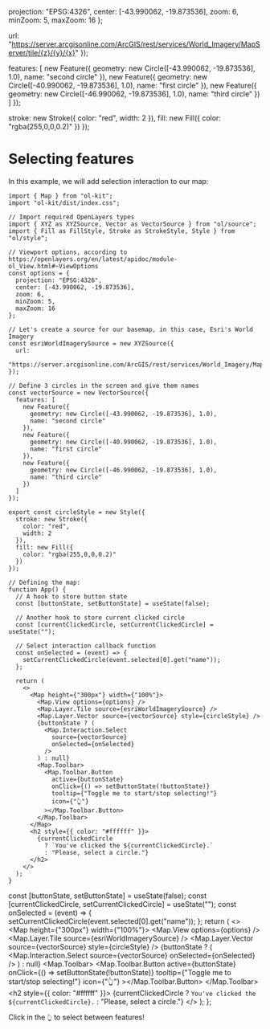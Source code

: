 
  projection: "EPSG:4326",
  center: [-43.990062, -19.873536],
  zoom: 6,
  minZoom: 5,
  maxZoom: 16
};

  url:
    "https://server.arcgisonline.com/ArcGIS/rest/services/World_Imagery/MapServer/tile/{z}/{y}/{x}"
});

  features: [
    new Feature({
      geometry: new Circle([-43.990062, -19.873536], 1.0),
      name: "second circle"
    }),
    new Feature({
      geometry: new Circle([-40.990062, -19.873536], 1.0),
      name: "first circle"
    }),
    new Feature({
      geometry: new Circle([-46.990062, -19.873536], 1.0),
      name: "third circle"
    })
  ]
});

  stroke: new Stroke({
    color: "red",
    width: 2
  }),
  fill: new Fill({
    color: "rgba(255,0,0,0.2)"
  })
});

<Meta title="Getting Started/Working with Interactions/Selecting features" />

# Selecting features

In this example, we will add selection interaction to our map:

```tsx
import { Map } from "ol-kit";
import "ol-kit/dist/index.css";

// Import required OpenLayers types
import { XYZ as XYZSource, Vector as VectorSource } from "ol/source";
import { Fill as FillStyle, Stroke as StrokeStyle, Style } from "ol/style";

// Viewport options, according to https://openlayers.org/en/latest/apidoc/module-ol_View.html#~ViewOptions
const options = {
  projection: "EPSG:4326",
  center: [-43.990062, -19.873536],
  zoom: 6,
  minZoom: 5,
  maxZoom: 16
};

// Let's create a source for our basemap, in this case, Esri's World Imagery
const esriWorldImagerySource = new XYZSource({
  url:
    "https://server.arcgisonline.com/ArcGIS/rest/services/World_Imagery/MapServer/tile/{z}/{y}/{x}"
});

// Define 3 circles in the screen and give them names
const vectorSource = new VectorSource({
  features: [
    new Feature({
      geometry: new Circle([-43.990062, -19.873536], 1.0),
      name: "second circle"
    }),
    new Feature({
      geometry: new Circle([-40.990062, -19.873536], 1.0),
      name: "first circle"
    }),
    new Feature({
      geometry: new Circle([-46.990062, -19.873536], 1.0),
      name: "third circle"
    })
  ]
});

export const circleStyle = new Style({
  stroke: new Stroke({
    color: "red",
    width: 2
  }),
  fill: new Fill({
    color: "rgba(255,0,0,0.2)"
  })
});

// Defining the map:
function App() {
  // A hook to store button state
  const [buttonState, setButtonState] = useState(false);

  // Another hook to store current clicked circle
  const [currentClickedCircle, setCurrentClickedCircle] = useState("");

  // Select interaction callback function
  const onSelected = (event) => {
    setCurrentClickedCircle(event.selected[0].get("name"));
  };

  return (
    <>
      <Map height={"300px"} width={"100%"}>
        <Map.View options={options} />
        <Map.Layer.Tile source={esriWorldImagerySource} />
        <Map.Layer.Vector source={vectorSource} style={circleStyle} />
        {buttonState ? (
          <Map.Interaction.Select
            source={vectorSource}
            onSelected={onSelected}
          />
        ) : null}
        <Map.Toolbar>
          <Map.Toolbar.Button
            active={buttonState}
            onClick={() => setButtonState(!buttonState)}
            tooltip={"Toggle me to start/stop selecting!"}
            icon={"👆"}
          ></Map.Toolbar.Button>
        </Map.Toolbar>
      </Map>
      <h2 style={{ color: "#ffffff" }}>
        {currentClickedCircle
          ? `You've clicked the ${currentClickedCircle}.`
          : "Please, select a circle."}
      </h2>
    </>
  );
}
```

  const [buttonState, setButtonState] = useState(false);
  const [currentClickedCircle, setCurrentClickedCircle] = useState("");
  const onSelected = (event) => {
    setCurrentClickedCircle(event.selected[0].get("name"));
  };
  return (
    <>
      <Map height={"300px"} width={"100%"}>
        <Map.View options={options} />
        <Map.Layer.Tile source={esriWorldImagerySource} />
        <Map.Layer.Vector source={vectorSource} style={circleStyle} />
        {buttonState ? (
          <Map.Interaction.Select
            source={vectorSource}
            onSelected={onSelected}
          />
        ) : null}
        <Map.Toolbar>
          <Map.Toolbar.Button
            active={buttonState}
            onClick={() => setButtonState(!buttonState)}
            tooltip={"Toggle me to start/stop selecting!"}
            icon={"👆"}
          ></Map.Toolbar.Button>
        </Map.Toolbar>
      </Map>
      <h2 style={{ color: "#ffffff" }}>
        {currentClickedCircle
          ? `You've clicked the ${currentClickedCircle}.`
          : "Please, select a circle."}
      </h2>
    </>
  );
};

Click in the `👆` to select between features!

<Story name="Adding a basemap layer">
  <Content />
</Story>
